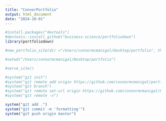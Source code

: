 ```yaml
---
title: "ConnorPortfolio"
output: html_document
date: "2024-10-01"
---
```

```r
#install.packages("devtools")
#devtools::install_github("business-science/portfoliodown")
library(portfoliodown)
```

```r
#new_portfolio_site(dir ="/Users/connormcmanigal/Desktop/portfolio", theme = "raditian")
```

```r
#setwd("/Users/connormcmanigal/Desktop/portfolio")
```

```r
#serve_site()
```


```r
#system("git init")
#system("git remote add origin https://github.com/connormcmanigal/portfolio.git")
#system("git branch")
#system("git remote set-url origin https://github.com/connormcmanigal/Portfolio.git")
#system("git remote -v")
```

```r
system("git add .")
system("git commit -m 'formatting'")
system("git push origin master")
```


